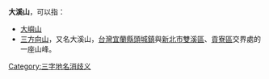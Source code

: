 '''大溪山'''，可以指：
* [[大嶼山|大嶼山]]
* [[三方向山|三方向山]]，又名大溪山，[[台灣|台灣]][[宜蘭縣|宜蘭縣]][[頭城鎮|頭城鎮]]與[[新北市|新北市]][[雙溪區|雙溪區]]、[[貢寮區|貢寮區]]交界處的一座山峰。
{{消歧義}}
[[Category:三字地名消歧义|Category:三字地名消歧义]]